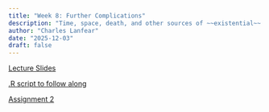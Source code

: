 ```yaml
---
title: "Week 8: Further Complications"
description: "Time, space, death, and other sources of ~~existential~~ statistical dread."
author: "Charles Lanfear"
date: "2025-12-03"
draft: false
---
```


[Lecture Slides](https://clanfear.github.io/ioc_iqa/_lectures/8_complications/slides_complications.html)

[.R script to follow along](https://clanfear.github.io/ioc_iqa/_lectures/8_complications/slides_complications.R)

[Assignment 2](https://clanfear.github.io/ioc_iqa/_assignments/assignment-2.docx)